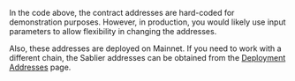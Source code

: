 In the code above, the contract addresses are hard-coded for demonstration purposes. However, in production, you would
likely use input parameters to allow flexibility in changing the addresses.

Also, these addresses are deployed on Mainnet. If you need to work with a different chain, the Sablier addresses can be
obtained from the [Deployment Addresses](/guides/lockup/deployments) page.
